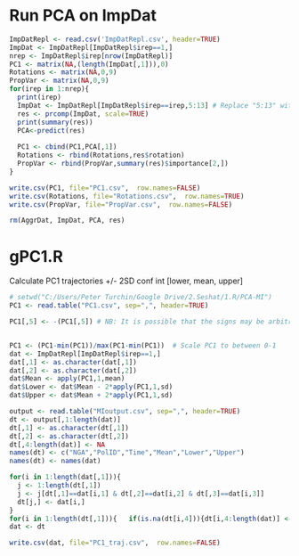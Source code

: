 # Run PCA on ImpDat

```r

ImpDatRepl <- read.csv('ImpDatRepl.csv', header=TRUE)
ImpDat <- ImpDatRepl[ImpDatRepl$irep==1,]
nrep <- ImpDatRepl$irep[nrow(ImpDatRepl)]
PC1 <- matrix(NA,(length(ImpDat[,1])),0)
Rotations <- matrix(NA,0,9)
PropVar <- matrix(NA,0,9)
for(irep in 1:nrep){
  print(irep)
  ImpDat <- ImpDatRepl[ImpDatRepl$irep==irep,5:13] # Replace "5:13" with "5:8" and "9:13" for confirmatory analyses (changing "9" in "Rotations <- matrix(NA,0,9)" and "PropVar <- matrix(NA,0,9)" to "4" or "5" as appropriate)
  res <- prcomp(ImpDat, scale=TRUE)
  print(summary(res))
  PCA<-predict(res)
  
  PC1 <- cbind(PC1,PCA[,1])
  Rotations <- rbind(Rotations,res$rotation)
  PropVar <- rbind(PropVar,summary(res)$importance[2,])
}

write.csv(PC1, file="PC1.csv",  row.names=FALSE)
write.csv(Rotations, file="Rotations.csv",  row.names=TRUE)
write.csv(PropVar, file="PropVar.csv",  row.names=FALSE)

rm(AggrDat, ImpDat, PCA, res)
```

# gPC1.R

Calculate PC1 trajectories +/- 2SD conf int [lower, mean, upper]

```r

# setwd("C:/Users/Peter Turchin/Google Drive/2.Seshat/1.R/PCA-MI")
PC1 <- read.table("PC1.csv", sep=",", header=TRUE)

PC1[,5] <- -(PC1[,5]) # NB: It is possible that the signs may be arbitrarily flipped in different PCA runs, in which case used this type of code to correct arbitrarily flipped signs


PC1 <- (PC1-min(PC1))/max(PC1-min(PC1))  # Scale PC1 to between 0-1
dat <- ImpDatRepl[ImpDatRepl$irep==1,]
dat[,1] <- as.character(dat[,1])
dat[,2] <- as.character(dat[,2])
dat$Mean <- apply(PC1,1,mean)
dat$Lower <- dat$Mean - 2*apply(PC1,1,sd)
dat$Upper <- dat$Mean + 2*apply(PC1,1,sd)

output <- read.table("MIoutput.csv", sep=",", header=TRUE)
dt <- output[,1:length(dat)]
dt[,1] <- as.character(dt[,1])
dt[,2] <- as.character(dt[,2])
dt[,4:length(dat)] <- NA
names(dt) <- c("NGA","PolID","Time","Mean","Lower","Upper")
names(dt) <- names(dat)

for(i in 1:length(dat[,1])){
  j <- 1:length(dt[,1])
  j <- j[dt[,1]==dat[i,1] & dt[,2]==dat[i,2] & dt[,3]==dat[i,3]]
  dt[j,] <- dat[i,]
}
for(i in 1:length(dt[,1])){   if(is.na(dt[i,4])){dt[i,4:length(dat)] <- dt[i-1,4:length(dat)]} }
dat <- dt

write.csv(dat, file="PC1_traj.csv",  row.names=FALSE)
```

